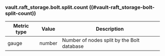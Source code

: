### vault.raft_storage.bolt.split.count ((#vault-raft_storage-bolt-split-count))

Metric type | Value   | Description
----------- | ------- | -----------
gauge       | number  | Number of nodes split by the Bolt database